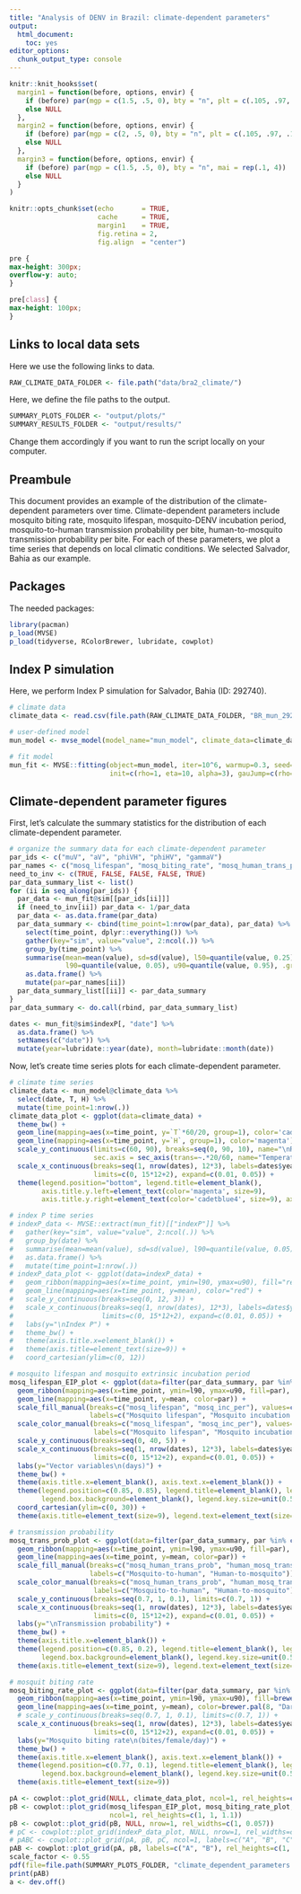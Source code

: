 ```yaml
---
title: "Analysis of DENV in Brazil: climate-dependent parameters"
output:
  html_document:
    toc: yes
editor_options: 
  chunk_output_type: console
---
```


```r
knitr::knit_hooks$set(
  margin1 = function(before, options, envir) {
    if (before) par(mgp = c(1.5, .5, 0), bty = "n", plt = c(.105, .97, .13, .97))
    else NULL
  },
  margin2 = function(before, options, envir) {
    if (before) par(mgp = c(2, .5, 0), bty = "n", plt = c(.105, .97, .13, .97))
    else NULL
  },
  margin3 = function(before, options, envir) {
    if (before) par(mgp = c(1.5, .5, 0), bty = "n", mai = rep(.1, 4))
    else NULL
  }
)

knitr::opts_chunk$set(echo       = TRUE,
                      cache      = TRUE, 
                      margin1    = TRUE,
                      fig.retina = 2,
                      fig.align  = "center")
```

```css
pre {
max-height: 300px;
overflow-y: auto;
}

pre[class] {
max-height: 100px;
}
```

## Links to local data sets

Here we use the following links to data.

```r
RAW_CLIMATE_DATA_FOLDER <- file.path("data/bra2_climate/")
```

Here, we define the file paths to the output. 

```r
SUMMARY_PLOTS_FOLDER <- "output/plots/"
SUMMARY_RESULTS_FOLDER <- "output/results/"
```

Change them accordingly if you want to run the script locally on your computer.

## Preambule

This document provides an example of the distribution of the climate-dependent parameters over time. Climate-dependent parameters include mosquito biting rate, mosquito lifespan, mosquito-DENV incubation period, mosquito-to-human transmission probability per bite, human-to-mosquito transmission probability per bite. For each of these parameters, we plot a time series that depends on local climatic conditions. We selected Salvador, Bahia as our example. 

## Packages

The needed packages:

```r
library(pacman)
p_load(MVSE)
p_load(tidyverse, RColorBrewer, lubridate, cowplot)
```

## Index P simulation

Here, we perform Index P simulation for Salvador, Bahia (ID: 292740).

```r
# climate data
climate_data <- read.csv(file.path(RAW_CLIMATE_DATA_FOLDER, "BR_mun_292740_climate_entire_region.csv"))

# user-defined model
mun_model <- mvse_model(model_name="mun_model", climate_data=climate_data, model_category="aegypti")

# fit model
mun_fit <- MVSE::fitting(object=mun_model, iter=10^6, warmup=0.3, seed=123, 
                         init=c(rho=1, eta=10, alpha=3), gauJump=c(rho=2, eta=5), samples=10^4, verbose=TRUE)
```

## Climate-dependent parameter figures

First, let's calculate the summary statistics for the distribution of each climate-dependent parameter. 

```r
# organize the summary data for each climate-dependent parameter
par_ids <- c("muV", "aV", "phiVH", "phiHV", "gammaV")
par_names <- c("mosq_lifespan", "mosq_biting_rate", "mosq_human_trans_prob", "human_mosq_trans_prob", "mosq_inc_per")
need_to_inv <- c(TRUE, FALSE, FALSE, FALSE, TRUE)
par_data_summary_list <- list()
for (ii in seq_along(par_ids)) {
  par_data <- mun_fit@sim[[par_ids[ii]]] 
  if (need_to_inv[ii]) par_data <- 1/par_data
  par_data <- as.data.frame(par_data)
  par_data_summary <- cbind(time_point=1:nrow(par_data), par_data) %>% 
    select(time_point, dplyr::everything()) %>% 
    gather(key="sim", value="value", 2:ncol(.)) %>% 
    group_by(time_point) %>%
    summarise(mean=mean(value), sd=sd(value), l50=quantile(value, 0.25), u50=quantile(value, 0.75), 
              l90=quantile(value, 0.05), u90=quantile(value, 0.95), .groups="keep") %>% 
    as.data.frame() %>% 
    mutate(par=par_names[ii])
  par_data_summary_list[[ii]] <- par_data_summary
}
par_data_summary <- do.call(rbind, par_data_summary_list)

dates <- mun_fit@sim$indexP[, "date"] %>% 
  as.data.frame() %>% 
  setNames(c("date")) %>% 
  mutate(year=lubridate::year(date), month=lubridate::month(date))
```

Now, let's create time series plots for each climate-dependent parameter. 

```r
# climate time series
climate_data <- mun_model@climate_data %>% 
  select(date, T, H) %>% 
  mutate(time_point=1:nrow(.))
climate_data_plot <- ggplot(data=climate_data) +
  theme_bw() +
  geom_line(mapping=aes(x=time_point, y=`T`*60/20, group=1), color='cadetblue4') + 
  geom_line(mapping=aes(x=time_point, y=`H`, group=1), color='magenta') + 
  scale_y_continuous(limits=c(60, 90), breaks=seq(0, 90, 10), name="\nRelative humidity (%)",
                     sec.axis = sec_axis(trans=~.*20/60, name="Temperature (°C)")) +
  scale_x_continuous(breaks=seq(1, nrow(dates), 12*3), labels=dates$year[seq(1, nrow(dates), 12*3)], 
                     limits=c(0, 15*12+2), expand=c(0.01, 0.05)) + 
  theme(legend.position="bottom", legend.title=element_blank(),
        axis.title.y.left=element_text(color='magenta', size=9),
        axis.title.y.right=element_text(color='cadetblue4', size=9), axis.title.x=element_blank())

# index P time series
# indexP_data <- MVSE::extract(mun_fit)[["indexP"]] %>% 
#   gather(key="sim", value="value", 2:ncol(.)) %>% 
#   group_by(date) %>% 
#   summarise(mean=mean(value), sd=sd(value), l90=quantile(value, 0.05), u90=quantile(value, 0.95), .groups="keep") %>% 
#   as.data.frame() %>% 
#   mutate(time_point=1:nrow(.))
# indexP_data_plot <- ggplot(data=indexP_data) + 
#   geom_ribbon(mapping=aes(x=time_point, ymin=l90, ymax=u90), fill="red", alpha=0.2) + 
#   geom_line(mapping=aes(x=time_point, y=mean), color="red") + 
#   scale_y_continuous(breaks=seq(0, 12, 3)) + 
#   scale_x_continuous(breaks=seq(1, nrow(dates), 12*3), labels=dates$year[seq(1, nrow(dates), 12*3)], 
#                      limits=c(0, 15*12+2), expand=c(0.01, 0.05)) + 
#   labs(y="\nIndex P") + 
#   theme_bw() + 
#   theme(axis.title.x=element_blank()) + 
#   theme(axis.title=element_text(size=9)) + 
#   coord_cartesian(ylim=c(0, 12))

# mosquito lifespan and mosquito extrinsic incubation period
mosq_lifespan_EIP_plot <- ggplot(data=filter(par_data_summary, par %in% c("mosq_lifespan", "mosq_inc_per"))) + 
  geom_ribbon(mapping=aes(x=time_point, ymin=l90, ymax=u90, fill=par), alpha=0.2) + 
  geom_line(mapping=aes(x=time_point, y=mean, color=par)) + 
  scale_fill_manual(breaks=c("mosq_lifespan", "mosq_inc_per"), values=c(brewer.pal(8, "Dark2")[5], brewer.pal(9, "Blues")[7]), 
                    labels=c("Mosquito lifespan", "Mosquito incubation period")) + 
  scale_color_manual(breaks=c("mosq_lifespan", "mosq_inc_per"), values=c(brewer.pal(8, "Dark2")[5], brewer.pal(9, "Blues")[7]), 
                     labels=c("Mosquito lifespan", "Mosquito incubation period")) + 
  scale_y_continuous(breaks=seq(0, 40, 5)) + 
  scale_x_continuous(breaks=seq(1, nrow(dates), 12*3), labels=dates$year[seq(1, nrow(dates), 12*3)], 
                     limits=c(0, 15*12+2), expand=c(0.01, 0.05)) + 
  labs(y="Vector variables\n(days)") + 
  theme_bw() + 
  theme(axis.title.x=element_blank(), axis.text.x=element_blank()) + 
  theme(legend.position=c(0.85, 0.85), legend.title=element_blank(), legend.background=element_blank(), 
        legend.box.background=element_blank(), legend.key.size=unit(0.5, "cm")) + 
  coord_cartesian(ylim=c(0, 30)) + 
  theme(axis.title=element_text(size=9), legend.text=element_text(size=9))

# transmission probability
mosq_trans_prob_plot <- ggplot(data=filter(par_data_summary, par %in% c("mosq_human_trans_prob", "human_mosq_trans_prob"))) + 
  geom_ribbon(mapping=aes(x=time_point, ymin=l90, ymax=u90, fill=par), alpha=0.2) + 
  geom_line(mapping=aes(x=time_point, y=mean, color=par)) + 
  scale_fill_manual(breaks=c("mosq_human_trans_prob", "human_mosq_trans_prob"), values=c(brewer.pal(8, "Dark2")[3], brewer.pal(8, "Dark2")[4]), 
                    labels=c("Mosquito-to-human", "Human-to-mosquito")) + 
  scale_color_manual(breaks=c("mosq_human_trans_prob", "human_mosq_trans_prob"), values=c(brewer.pal(8, "Dark2")[3], brewer.pal(8, "Dark2")[4]), 
                     labels=c("Mosquito-to-human", "Human-to-mosquito")) + 
  scale_y_continuous(breaks=seq(0.7, 1, 0.1), limits=c(0.7, 1)) + 
  scale_x_continuous(breaks=seq(1, nrow(dates), 12*3), labels=dates$year[seq(1, nrow(dates), 12*3)], 
                     limits=c(0, 15*12+2), expand=c(0.01, 0.05)) + 
  labs(y="\nTransmission probability") + 
  theme_bw() + 
  theme(axis.title.x=element_blank()) + 
  theme(legend.position=c(0.85, 0.2), legend.title=element_blank(), legend.background=element_blank(), 
        legend.box.background=element_blank(), legend.key.size=unit(0.5, "cm")) + 
  theme(axis.title=element_text(size=9), legend.text=element_text(size=9))

# mosquit biting rate
mosq_biting_rate_plot <- ggplot(data=filter(par_data_summary, par %in% c("mosq_biting_rate"))) + 
  geom_ribbon(mapping=aes(x=time_point, ymin=l90, ymax=u90), fill=brewer.pal(8, "Dark2")[7], alpha=0.2) + 
  geom_line(mapping=aes(x=time_point, y=mean), color=brewer.pal(8, "Dark2")[7]) + 
  # scale_y_continuous(breaks=seq(0.7, 1, 0.1), limits=c(0.7, 1)) + 
  scale_x_continuous(breaks=seq(1, nrow(dates), 12*3), labels=dates$year[seq(1, nrow(dates), 12*3)], 
                     limits=c(0, 15*12+2), expand=c(0.01, 0.05)) + 
  labs(y="Mosquito biting rate\n(bites/female/day)") + 
  theme_bw() + 
  theme(axis.title.x=element_blank(), axis.text.x=element_blank()) + 
  theme(legend.position=c(0.77, 0.1), legend.title=element_blank(), legend.background=element_blank(), 
        legend.box.background=element_blank(), legend.key.size=unit(0.5, "cm")) + 
  theme(axis.title=element_text(size=9)) 

pA <- cowplot::plot_grid(NULL, climate_data_plot, ncol=1, rel_heights=c(0, 1))
pB <- cowplot::plot_grid(mosq_lifespan_EIP_plot, mosq_biting_rate_plot, mosq_trans_prob_plot, 
                         ncol=1, rel_heights=c(1, 1, 1.1))
pB <- cowplot::plot_grid(pB, NULL, nrow=1, rel_widths=c(1, 0.057))
# pC <- cowplot::plot_grid(indexP_data_plot, NULL, nrow=1, rel_widths=c(1, 0.057))
# pABC <- cowplot::plot_grid(pA, pB, pC, ncol=1, labels=c("A", "B", "C"), rel_heights=c(1, 3, 1))
pAB <- cowplot::plot_grid(pA, pB, labels=c("A", "B"), rel_heights=c(1, 3), ncol=1)
scale_factor <- 0.55
pdf(file=file.path(SUMMARY_PLOTS_FOLDER, "climate_dependent_parameters.pdf"),w=8.27, h=11.69*scale_factor)
print(pAB)
a <- dev.off()
```




